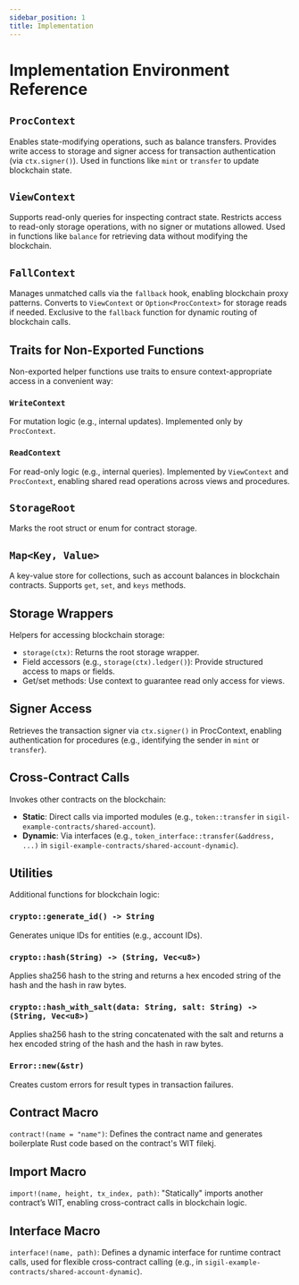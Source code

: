 ```yaml
---
sidebar_position: 1
title: Implementation
---
```


# Implementation Environment Reference

## `ProcContext`

Enables state-modifying operations, such as balance transfers. Provides write access to storage and signer access for transaction authentication (via `ctx.signer()`). Used in functions like `mint` or `transfer` to update blockchain state.

## `ViewContext`

Supports read-only queries for inspecting contract state. Restricts access to read-only storage operations, with no signer or mutations allowed. Used in functions like `balance` for retrieving data without modifying the blockchain.

## `FallContext`

Manages unmatched calls via the `fallback` hook, enabling blockchain proxy patterns. Converts to `ViewContext` or `Option<ProcContext>` for storage reads if needed. Exclusive to the `fallback` function for dynamic routing of blockchain calls.

## Traits for Non-Exported Functions

Non-exported helper functions use traits to ensure context-appropriate access in a convenient way:

### `WriteContext`

For mutation logic (e.g., internal updates). Implemented only by `ProcContext`.

### `ReadContext`

For read-only logic (e.g., internal queries). Implemented by `ViewContext` and `ProcContext`, enabling shared read operations across views and procedures.

## `StorageRoot`

Marks the root struct or enum for contract storage.

## `Map<Key, Value>`

A key-value store for collections, such as account balances in blockchain contracts. Supports `get`, `set`, and `keys` methods.

## Storage Wrappers

Helpers for accessing blockchain storage:
- `storage(ctx)`: Returns the root storage wrapper.
- Field accessors (e.g., `storage(ctx).ledger()`): Provide structured access to maps or fields.
- Get/set methods: Use context to guarantee read only access for views.

## Signer Access

Retrieves the transaction signer via `ctx.signer()` in ProcContext, enabling authentication for procedures (e.g., identifying the sender in `mint` or `transfer`).

## Cross-Contract Calls

Invokes other contracts on the blockchain:
- **Static**: Direct calls via imported modules (e.g., `token::transfer` in `sigil-example-contracts/shared-account`).
- **Dynamic**: Via interfaces (e.g., `token_interface::transfer(&address, ...)` in `sigil-example-contracts/shared-account-dynamic`).

## Utilities

Additional functions for blockchain logic:

### `crypto::generate_id() -> String`

Generates unique IDs for entities (e.g., account IDs).

### `crypto::hash(String) -> (String, Vec<u8>)`

Applies sha256 hash to the string and returns a hex encoded string of the hash and the hash in raw bytes.

### `crypto::hash_with_salt(data: String, salt: String) -> (String, Vec<u8>)`

Applies sha256 hash to the string concatenated with the salt and returns a hex encoded string of the hash and the hash in raw bytes.

### `Error::new(&str)`

Creates custom errors for result types in transaction failures.

## Contract Macro

`contract!(name = "name")`: Defines the contract name and generates boilerplate Rust code based on the contract's WIT filekj.

## Import Macro

`import!(name, height, tx_index, path)`: "Statically" imports another contract’s WIT, enabling cross-contract calls in blockchain logic.

## Interface Macro

`interface!(name, path)`: Defines a dynamic interface for runtime contract calls, used for flexible cross-contract calling (e.g., in `sigil-example-contracts/shared-account-dynamic`).